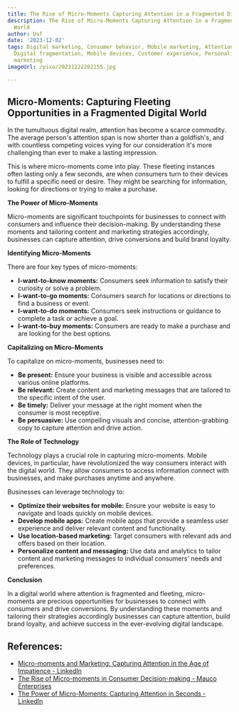 ```yaml
---
title: The Rise of Micro-Moments Capturing Attention in a Fragmented Digital World
description: The Rise of Micro-Moments Capturing Attention in a Fragmented Digital
  World
author: Usf
date: '2023-12-02'
tags: Digital marketing, Consumer behavior, Mobile marketing, Attention economy, Micro-moments,
  Digital fragmentation, Mobile devices, Customer experience, Personalization, Real-time
  marketing
imageUrl: /pixa/20231222202155.jpg

---
```

## Micro-Moments: Capturing Fleeting Opportunities  in a  Fragmented Digital World

In the tumultuous digital realm, attention has become a scarce commodity. The average person's attention span is now shorter than a goldfish's, and with countless competing voices vying for  our consideration it's more challenging than ever to  make a lasting impression.

This is where  micro-moments come into play. These fleeting instances often lasting only a few seconds, are  when consumers turn to their devices  to  fulfill a specific need or desire. They might be  searching for  information, looking  for directions or trying to make a purchase.

**The Power of Micro-Moments**

Micro-moments are significant touchpoints for businesses to connect with consumers and influence their decision-making. By understanding these moments and tailoring content and marketing strategies accordingly, businesses can capture attention, drive conversions and build brand loyalty.

**Identifying Micro-Moments**

There are  four key types of micro-moments:

* **I-want-to-know moments:** Consumers  seek information  to satisfy their curiosity or  solve a problem.
* **I-want-to-go moments:** Consumers search for locations or directions  to find a business  or event.
* **I-want-to-do moments:** Consumers seek instructions or guidance to complete a task or achieve  a goal.
* **I-want-to-buy moments:**  Consumers are  ready to make  a purchase and are looking for the best  options.

**Capitalizing on Micro-Moments**

To capitalize on micro-moments, businesses need to:

* **Be present:** Ensure your  business is visible and accessible  across various online  platforms.
* **Be relevant:** Create content and marketing messages that are  tailored to the specific intent of the user.
* **Be  timely:** Deliver your message  at the right moment when the consumer is most receptive.
* **Be persuasive:** Use compelling  visuals  and concise, attention-grabbing copy to capture attention and drive  action.

**The Role of Technology**

Technology plays a crucial role in capturing micro-moments. Mobile devices, in particular, have revolutionized the way consumers  interact with the digital world. They allow consumers to  access information connect with businesses, and  make purchases anytime and anywhere.

Businesses can leverage technology to:

* **Optimize their websites for mobile:** Ensure your website is easy to navigate and loads quickly on mobile devices.
* **Develop mobile apps:** Create mobile apps that provide a seamless user experience and  deliver relevant content and functionality.
* **Use location-based marketing:** Target consumers with relevant ads and offers based on their location.
* **Personalize content and messaging:** Use data and analytics to tailor  content and marketing messages  to individual consumers'  needs and preferences.

**Conclusion**

In  a digital world where attention is fragmented and fleeting, micro-moments are precious opportunities for  businesses to connect with consumers and drive conversions. By understanding these moments and tailoring their strategies accordingly businesses can capture attention, build brand loyalty, and achieve  success in the ever-evolving  digital landscape.

## References:
- [Micro-moments and Marketing: Capturing Attention in the Age of Impatience - LinkedIn](https://www.linkedin.com/pulse/micro-moments-marketing-capturing-attention-age-impatience-dare21-iqpyf?trk=article-ssr-frontend-pulse_more-articles_related-content-card)
- [The Rise of Micro-moments in Consumer Decision-making - Mauco Enterprises](https://mauconline.net/the-rise-of-micro-moments-in-consumer-decision-making/)
- [The Power of Micro-Moments: Capturing Attention in Seconds - LinkedIn](https://www.linkedin.com/pulse/power-micro-moments-capturing-attention-seconds-brandon-talley)
